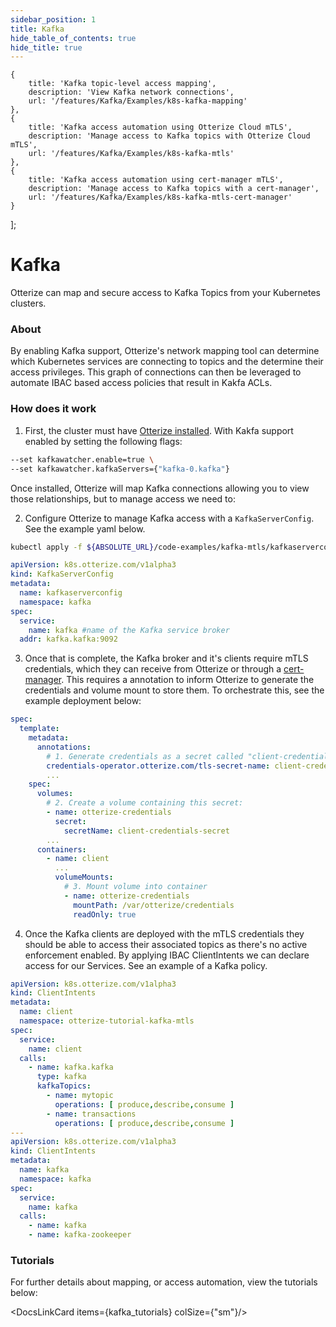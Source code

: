 ```yaml
---
sidebar_position: 1
title: Kafka
hide_table_of_contents: true
hide_title: true
---
```



    {
        title: 'Kafka topic-level access mapping',
        description: 'View Kafka network connections',
        url: '/features/Kafka/Examples/k8s-kafka-mapping'
    },
    {
        title: 'Kafka access automation using Otterize Cloud mTLS',
        description: 'Manage access to Kafka topics with Otterize Cloud mTLS',
        url: '/features/Kafka/Examples/k8s-kafka-mtls'
    },
    {
        title: 'Kafka access automation using cert-manager mTLS',
        description: 'Manage access to Kafka topics with a cert-manager',
        url: '/features/Kafka/Examples/k8s-kafka-mtls-cert-manager'
    }
];

# Kafka

Otterize can map and secure access to Kafka Topics from your Kubernetes clusters.

### About

By enabling Kafka support, Otterize's network mapping tool can determine which Kubernetes services are connecting to topics and the determine their access privileges. This graph of connections can then be leveraged to automate IBAC based access policies that result in Kakfa ACLs.

### How does it work

1. First, the cluster must have [Otterize installed](/overview/installation). With Kakfa support enabled by setting the following flags:

```bash
--set kafkawatcher.enable=true \
--set kafkawatcher.kafkaServers={"kafka-0.kafka"}
```

Once installed, Otterize will map Kafka connections allowing you to view those relationships, but to manage access we need to:

2. Configure Otterize to manage Kafka access with a `KafkaServerConfig`. See the example yaml below.

```bash
kubectl apply -f ${ABSOLUTE_URL}/code-examples/kafka-mtls/kafkaserverconfig.yaml
```

```yaml
apiVersion: k8s.otterize.com/v1alpha3
kind: KafkaServerConfig
metadata:
  name: kafkaserverconfig
  namespace: kafka
spec:
  service:
    name: kafka #name of the Kafka service broker
  addr: kafka.kafka:9092
```


3. Once that is complete, the Kafka broker and it's clients require mTLS credentials, which they can receive from Otterize or through a [cert-manager](/features/Kafka/Examples/k8s-kafka-mtls-cert-manager). This requires a annotation to inform Otterize to generate the credentials and volume mount to store them. To orchestrate this, see the example deployment below:

```yaml
spec:
  template:
    metadata:
      annotations:
        # 1. Generate credentials as a secret called "client-credentials-secret":
        credentials-operator.otterize.com/tls-secret-name: client-credentials-secret
        ...
    spec:
      volumes:
        # 2. Create a volume containing this secret:
        - name: otterize-credentials
          secret:
            secretName: client-credentials-secret
        ...
      containers:
        - name: client
          ...
          volumeMounts:
            # 3. Mount volume into container
            - name: otterize-credentials
              mountPath: /var/otterize/credentials
              readOnly: true
```

4. Once the Kafka clients are deployed with the mTLS credentials they should be able to access their associated topics as there's no active enforcement enabled. By applying IBAC ClientIntents we can declare access for our Services. See an example of a Kafka policy.

```yaml
apiVersion: k8s.otterize.com/v1alpha3
kind: ClientIntents
metadata:
  name: client
  namespace: otterize-tutorial-kafka-mtls
spec:
  service:
    name: client
  calls:
    - name: kafka.kafka
      type: kafka
      kafkaTopics:
        - name: mytopic
          operations: [ produce,describe,consume ]
        - name: transactions
          operations: [ produce,describe,consume ]
---
apiVersion: k8s.otterize.com/v1alpha3
kind: ClientIntents
metadata:
  name: kafka
  namespace: kafka
spec:
  service:
    name: kafka
  calls:
    - name: kafka
    - name: kafka-zookeeper
```
### Tutorials

For further details about mapping, or access automation, view the tutorials below:

<DocsLinkCard items={kafka_tutorials} colSize={"sm"}/>

